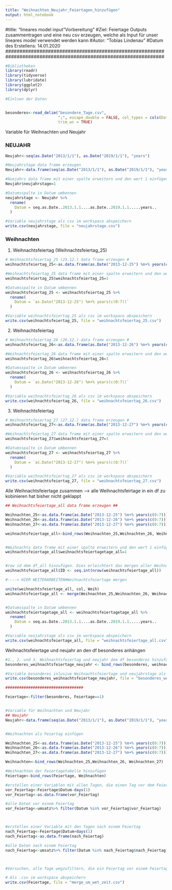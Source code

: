 ```yaml
---
title: "Weihnachten_Neujahr_Feiertagen_hinzufügen"
output: html_notebook
---
```


##############################################################################################################
#title: "lineares model input "Vorbereitung"
#Ziel: Feiertage Outputs zusammentragen und eine neu csv erzeugen, welche als Input für unser lineares model verwendet werden kann
#Autor: "Tobias Lindenau"
#Datum des Erstellens: 14.01.2020
################################################################################################################

```r
#Bibliotheken
library(readr)
library(tidyverse)
library(lubridate)
library(ggplot2)
library(dplyr)

#Einlsen der Daten


besonderes<-read_delim("besondere_Tage.csv", 
                       ";", escape_double = FALSE, col_types = cols(Datum = col_date(format = "%d.%m.%Y")), 
                       trim_ws = TRUE)


```


############## Variable für Weihnachten und Neujahr #########################

### NEUJAHR ###
```r

Neujahr<-seq(as.Date("2013/1/1"), as.Date("2019/1/1"), "years")

#Neujahrstage data frame erzeugen
Neujahr<-data.frame(seq(as.Date("2013/1/1"), as.Date("2019/1/1"), "years"))

#Nuejahrs data frame mit einer spalte erweitern und den wert 1 einfügen
Neujahr$neujahrstage=1

#Datumsspalte in Datum umbennen
neujahrstage <- Neujahr %>% 
  rename(
    Datum = seq.as.Date..2013.1.1....as.Date..2019.1.1.....years..
  )

#Variable neujahrstage als csv im workspace abspeichern
write.csv(neujahrstage, file = "neujahrstage.csv")


```


### Weihnachten ###

1. Weihnachtsfeiertag (Weihnachtsfeiertag_25)
```r
# Weihnachtsfeiertag_25 (25.12.) data frame erzeugen #
weihnachtsfeiertag_25<-as.data.frame(as.Date("2013-12-25") %m+% years(c(0:7)))

#Weihnachtsfeiertag_25 data frame mit einer spalte erweitern und den wert 1 einfügen
weihnachtsfeiertag_25$weihnachtsfeiertag_25=1

#Datumsspalte in Datum umbennen
weihnachtsfeiertag_25 <- weihnachtsfeiertag_25 %>% 
  rename(
    Datum = `as.Date("2013-12-25") %m+% years(c(0:7))`
  )

#Variable weihnachtsfeiertag_25 als csv im workspace abspeichern
write.csv(weihnachtsfeiertag_25, file = "weihnachtsfeiertag_25.csv")
```

2. Weihnachtsfeiertag
```r
# Weihnachtsfeiertag_26 (26.12.) data frame erzeugen #
weihnachtsfeiertag_26<-as.data.frame(as.Date("2013-12-26") %m+% years(c(0:7)))

#Weihnachtsfeiertag_26 data frame mit einer spalte erweitern und den wert 1 einfügen
weihnachtsfeiertag_26$weihnachtsfeiertag_26=1

#Datumsspalte in Datum umbennen
weihnachtsfeiertag_26 <- weihnachtsfeiertag_26 %>% 
  rename(
    Datum = `as.Date("2013-12-26") %m+% years(c(0:7))`
  )

#Variable weihnachtsfeiertag_26 als csv im workspace abspeichern
write.csv(weihnachtsfeiertag_26, file = "weihnachtsfeiertag_26.csv")
```

3. Weihnachtsfeiertag
```r
# Weihnachtsfeiertag_27 (27.12.) data frame erzeugen #
weihnachtsfeiertag_27<-as.data.frame(as.Date("2013-12-27") %m+% years(c(0:7)))

#Weihnachtsfeiertag_27 data frame mit einer spalte erweitern und den wert 1 einfügen
weihnachtsfeiertag_27$weihnachtsfeiertag_27=1

#Datumsspalte in Datum umbennen
weihnachtsfeiertag_27 <- weihnachtsfeiertag_27 %>% 
  rename(
    Datum = `as.Date("2013-12-27") %m+% years(c(0:7))`
  )

#Variable weihnachtsfeiertag_27 als csv im workspace abspeichern
write.csv(weihnachtsfeiertag_27, file = "weihnachtsfeiertag_27.csv")
```


Alle Weihnachtsfeiertage zusammen
--> alle Weihnachtsfeirtage in ein df zu kobinieren hat bisher nicht geklappt
```r
## Weihnachtsfeiertage_all data frame erzeugen ##

Weihnachten_25<-as.data.frame(as.Date("2013-12-25") %m+% years(c(0:7)))
Weihnachten_26<-as.data.frame(as.Date("2013-12-26") %m+% years(c(0:7)))
Weihnachten_27<-as.data.frame(as.Date("2013-12-27") %m+% years(c(0:7)))

weihnachtsfeiertage_all<-bind_rows(Weihnachten_25,Weihnachten_26, Weihnachten_27)


#Weihnachts data frame mit einer spalte erweitern und den wert 1 einfügen
weihnachtsfeiertage_all$weihnachtsfeiertagetage_all=1


#row id dem df_all hinzufügen. Dies erleichtert das mergen aller Weihnachtsfeiertage in eine df 
weihnachtsfeiertage_all$ID <- seq.int(nrow(weihnachtsfeiertage_all))

#----> HIER WEITERARBEITEN#Weihnachtsfeiertage mergen

unite(weihnachtsfeiertage_all, col, Weih)
weihnachtsfeiertage_all <- merge(Weihnachten_25,Weihnachten_26, Weihnachten_27,by="ID")


#Datumsspalte in Datum umbennen
weihnachtsfeiertagetage_all <- weihnachtsfeiertagetage_all %>% 
  rename(
    Datum = seq.as.Date..2013.1.1....as.Date..2019.1.1.....years..
  )

#Variable neujahrstage als csv im workspace abspeichern
write.csv(weihnachtsfeiertage_all, file = "weihnachtsfeiertage_all.csv")

```


Weihnachtsfeiertage und neujahr an den df besonderes anhängen
```r
#1., 2. und 3. Weihnachtsfeiertag und neujahr dem df besonderes hinzufügen
besonderes_weihnachtsfeiertage_neujahr <- bind_rows(besonderes, weihnachtsfeiertag_25,weihnachtsfeiertag_26, weihnachtsfeiertag_27,neujahrstage)

#Variable besonderes inlusive Weihnachtsfeiertage und neujahrstage als csv im workspace abspeichern
write.csv(besonderes_weihnachtsfeiertage_neujahr, file = "besonderes_weihnachtsfeiertage_neujahr.csv")
```


```r



##################################

Feiertage<-filter(besonderes, Feiertage==1)


#Variable für Weihnachten und Neujahr
## Neujahr
Neujahr<-data.frame(seq(as.Date("2013/1/1"), as.Date("2019/1/1"), "years"))


#Weihnachten als Feiertag einfügen 

Weihnachten_25<-as.data.frame(as.Date("2013-12-25") %m+% years(c(0:7)))
Weihnachten_26<-as.data.frame(as.Date("2013-12-26") %m+% years(c(0:7)))
Weihnachten_27<-as.data.frame(as.Date("2013-12-27") %m+% years(c(0:7)))

Weihnachten<-bind_rows(Weihnachten_25,Weihnachten_26, Weihnachten_27)

#Weihnachten der Feiertagetabelle hinzufügen
Feiertage<-bind_rows(Feiertage, Weihnachten)

#erstellen einer Variablen mit allen Tagen, die einen Tag vor dem Feiertag sind
vor_Feiertag<-Feiertage$Datum-days(1) 
vor_Feiertag<-as.data.frame(vor_Feiertag)

#alle Daten vor einem Feiertag
vor_Feiertag<-umsatz%>% filter(Datum %in% vor_Feiertag$vor_Feiertag)



#erstellen einer Variable mit den Tagen nach einem Feiertag
nach_Feiertag<-Feiertage$Datum+days(1)
nach_Feiertag<-as.data.frame(nach_Feiertag)

#alle Daten nach einem Feiertag
nach_Feiertag<-umsatz%>% filter(Datum %in% nach_Feiertag$nach_Feiertag)



#Versuchen, alle Tage wegzufiltern, die ein Feiertag vor einem Feiertag sind

# Als .csv im workspace abspeichern
write.csv(Feiertage, file = "merge_um_wet_zeit.csv")

```

